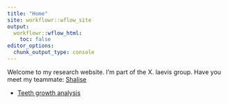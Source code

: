 ```yaml
---
title: "Home"
site: workflowr::wflow_site
output:
  workflowr::wflow_html:
    toc: false
editor_options:
  chunk_output_type: console
---
```


Welcome to my research website. 
I'm part of the X. laevis group. Have you meet my teammate: [Shalise](https://ldyer451.github.io/myproject/)

* [Teeth growth analysis](teeth.html)
